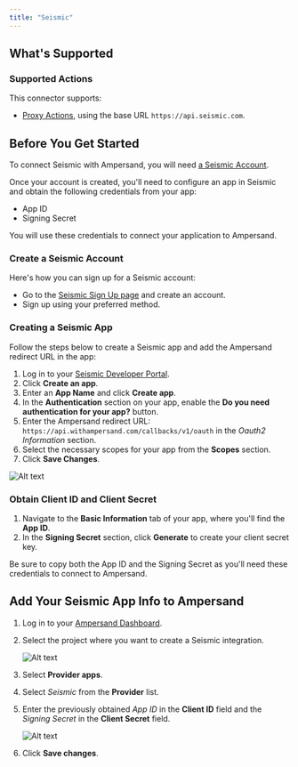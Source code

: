 ```yaml
---
title: "Seismic"
---
```


## What's Supported

### Supported Actions

This connector supports:
- [Proxy Actions](/define-integrations/proxy-actions), using the base URL `https://api.seismic.com`.

## Before You Get Started

To connect Seismic with Ampersand, you will need [a Seismic Account](https://seismic.com/).

Once your account is created, you'll need to configure an app in Seismic and obtain the following credentials from your app:

- App ID
- Signing Secret

You will use these credentials to connect your application to Ampersand.

### Create a Seismic Account

Here's how you can sign up for a Seismic account:

- Go to the [Seismic Sign Up page](https://Seismic.com/register) and create an account.
- Sign up using your preferred method.

### Creating a Seismic App

Follow the steps below to create a Seismic app and add the Ampersand redirect URL in the app:

1. Log in to your [Seismic Developer Portal](https://apps.seismic.com/apps).
2. Click **Create an app**.
3. Enter an **App Name** and click **Create app**.
4. In the **Authentication** section on your app, enable the **Do you need authentication for your app?** button. 
5. Enter the Ampersand redirect URL: `https://api.withampersand.com/callbacks/v1/oauth` in the _Oauth2 Information_ section.
6. Select the necessary scopes for your app from the **Scopes** section.
7. Click **Save Changes**.

![Alt text](/images/provider-guides/seismic.gif)

### Obtain Client ID and Client Secret

1. Navigate to the **Basic Information** tab of your app, where you'll find the **App ID**.
2. In the **Signing Secret** section, click **Generate** to create your client secret key.

Be sure to copy both the App ID and the Signing Secret as you'll need these credentials to connect to Ampersand.

## Add Your Seismic App Info to Ampersand

1. Log in to your [Ampersand Dashboard](https://dashboard.withampersand.com).

2. Select the project where you want to create a Seismic integration.

   ![Alt text](/images/provider-guides/dd47b7a-Ampersand.png)

3. Select **Provider apps**.

4. Select _Seismic_ from the **Provider** list.

5. Enter the previously obtained _App ID_ in the **Client ID** field and the _Signing Secret_ in the **Client Secret** field.

   ![Alt text](/images/provider-guides/seismic-amp.png)

6. Click **Save changes**.
